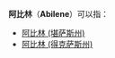 '''阿比林'''（'''Abilene'''）可以指：
*[[阿比林_(堪萨斯州)|阿比林 (堪萨斯州)]]
*[[阿比林_(得克萨斯州)|阿比林 (得克萨斯州)]]
{{消歧义|cat=三字地名消歧义}}